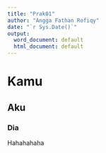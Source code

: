 ```yaml
---
title: "Prak01"
author: "Angga Fathan Rofiqy"
date: "`r Sys.Date()`"
output:
  word_document: default
  html_document: default
---
```


# Kamu

## Aku

### Dia

Hahahahaha
